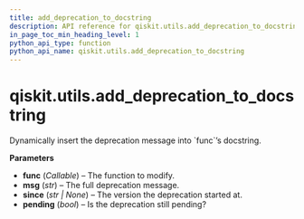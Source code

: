 ```yaml
---
title: add_deprecation_to_docstring
description: API reference for qiskit.utils.add_deprecation_to_docstring
in_page_toc_min_heading_level: 1
python_api_type: function
python_api_name: qiskit.utils.add_deprecation_to_docstring
---
```


<span id="qiskit-utils-add-deprecation-to-docstring" />

# qiskit.utils.add\_deprecation\_to\_docstring

<Function id="qiskit.utils.add_deprecation_to_docstring" github="https://github.com/qiskit/qiskit/tree/stable/0.24/qiskit/utils/deprecation.py" signature="add_deprecation_to_docstring(func, msg, *, since, pending)">
  Dynamically insert the deprecation message into `func`’s docstring.

  **Parameters**

  *   **func** (*Callable*) – The function to modify.
  *   **msg** (*str*) – The full deprecation message.
  *   **since** (*str | None*) – The version the deprecation started at.
  *   **pending** (*bool*) – Is the deprecation still pending?
</Function>

